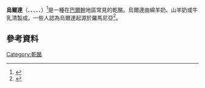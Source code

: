 {{noteTA
|G1=Food
}}
'''烏爾達'''（{{lang-ro|Urdă}}、{{lang-mk|урда, urda}}、{{lang-bg|урда, извара}}、{{lang-sr|вурда, vurda}}、{{lang-uk|вурда}}、{{lang-hu|orda, zsendice}}）<ref>{{cite web|url=http://www.dexonline.news20.ro/cuvant/urda.html|title=Definition of urdă|publisher=DEX on line|language=ro|access-date=2015-12-16|archive-date=2017-08-18|archive-url=https://web.archive.org/web/20170818091118/http://www.dexonline.news20.ro/cuvant/urda.html|dead-url=no}}{{Source need translation}}</ref>是一種在[[巴爾幹|巴爾幹]]地區常見的乾酪。烏爾達由綿羊奶、山羊奶或牛乳清製成。一些人認為烏爾達起源於羅馬尼亞<ref>{{cite web|url=http://www.dadrsibiu.ro/index.php/atestat-produse-traditionale/precizari-intocmirea-caietului-de-sarcini.html|title=site officiel de la Directia pentru Agricultura si Dezvoltare Rurala Sibiu|publisher=|deadurl=yes|archiveurl=https://web.archive.org/web/20100603202413/http://www.dadrsibiu.ro/index.php/atestat-produse-traditionale/precizari-intocmirea-caietului-de-sarcini.html|archivedate=2010-06-03}}{{Source need translation}}</ref>。
==參考資料==
{{Reflist}}
[[Category:乾酪|Category:乾酪]]